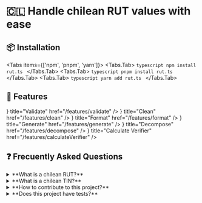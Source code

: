
<NextSeo
  title="Validate and format chilean RUTs using TypeScript with ease."
  description="Handle chilean RUT values with ease."
/>

# 🇨🇱 Handle chilean RUT values with ease

## 📦 Installation

<Tabs items={['npm', 'pnpm', 'yarn']}>
    <Tabs.Tab>
        ```typescript
        npm install rut.ts
        ```
    </Tabs.Tab>
<Tabs.Tab>
    ```typescript
    pnpm install rut.ts
    ```
</Tabs.Tab>
<Tabs.Tab>
    ```typescript
    yarn add rut.ts
    ```
</Tabs.Tab>
</Tabs>

## 💎 Features

<Cards>
    <Card icon={<img src="https://skillicons.dev/icons?i=ts" />} title="Validate" href="/features/validate" />
    <Card icon={<img src="https://skillicons.dev/icons?i=ts" />} title="Clean" href="/features/clean" />
    <Card icon={<img src="https://skillicons.dev/icons?i=ts" />} title="Format" href="/features/format" />
    <Card icon={<img src="https://skillicons.dev/icons?i=ts" />} title="Generate" href="/features/generate" />
    <Card icon={<img src="https://skillicons.dev/icons?i=ts" />} title="Decompose" href="/features/decompose" />
    <Card icon={<img src="https://skillicons.dev/icons?i=ts" />} title="Calculate Verifier" href="/features/calculateVerifier" />
</Cards>

## ❓ Frecuently Asked Questions

<details>
  <summary>**What is a chilean RUT?**</summary>
  <Callout type="info" emoji="ℹ️">
    A chilean RUT is a unique identification number assigned to each chilean citizen and resident. It is used for tax purposes, voting, and other government-related activities. The RUT is composed of a body and a verifier digit, separated by a hyphen. The body is a sequence of numbers, and the verifier is a single digit or the letter 'K'. The RUT is formatted as 'XX.XXX.XXX-Y'.
  </Callout>
</details>

<details>
  <summary>**What is a chilean TIN?**</summary>
  <Callout type="info" emoji="ℹ️">
    A chilean TIN is a Tax Identification Number, it is just another equivalent acronym for the RUT (Rol Único Tributario).
  </Callout>
</details>

<details>
  <summary>**How to contribute to this project?**</summary>
  <Callout type="info" emoji="ℹ️">
    Please see [**Contributing**](/contributing).
  </Callout>
</details>

<details>
  <summary>**Does this project have tests?**</summary>
  <Callout type="info" emoji="ℹ️">
    Absolutely! Please see [**Testing**](/testing).
  </Callout>
</details>


